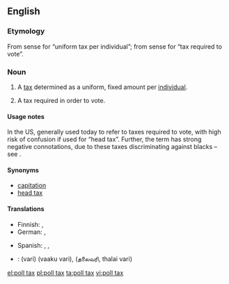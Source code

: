 {{wikipedia}}
==English==
{{wikipedia|poll tax}}
{{wikipedia|tax per head}}

===Etymology===
From sense {{term|poll||head|lang=en}} for “uniform tax per individual”; from sense {{term|poll||voting place|lang=en}} for “tax required to vote”.

===Noun===
{{en-noun|sg=[[poll]] [[tax]]|es}}

# A [[tax]] determined as a uniform, fixed amount per [[individual]].
# {{US}} A tax required in order to vote.

====Usage notes====
In the US, generally used today to refer to taxes required to vote, with high risk of confusion if used for “head tax”. Further, the term has strong negative connotations, due to these taxes discriminating against blacks – see {{w|Jim Crow laws}}.

====Synonyms====
{{sense|uniform tax per person}}
* [[capitation]]
* [[head tax]]

====Translations====
{{trans-top|uniform tax per individual}}
* Finnish: {{t-|fi|henkiraha}}, {{t-|fi|henkivero}}
* German: {{t-|de|Kopfsteuer|f}}, {{t-|de|Gemeindesteuer|f}}
{{trans-mid}}
* Spanish: {{t-|es|impuesto de capitación}}, {{t-|es|impuesto electoral}}, {{t-|es|capitación}}
{{trans-bottom}}

{{checktrans-top}}
* {{ttbc|Tamil}}: {{t|ta|வரி|xs=Tamil}} (vari) (vaaku vari), {{t|ta|ajith|xs=Tamil}} (தலைவரி, thalai vari)
{{trans-bottom}}

[[el:poll tax]]
[[pl:poll tax]]
[[ta:poll tax]]
[[vi:poll tax]]